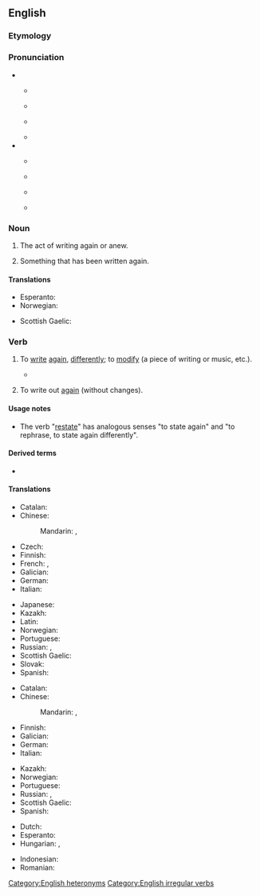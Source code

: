 ==English==
{{wikipedia|dab=rewrite}}

===Etymology===
{{prefix|en|re|write}}

===Pronunciation===
* {{qualifier|noun}}
** {{a|UK}} {{IPA|en|/ˈɹiː.ɹaɪt/}}
** {{audio|en|LL-Q1860 (eng)-Vealhurl-rewrite (noun).wav |Audio (UK)}}
** {{a|US}} {{IPA|en|/ˈɹi.ɹaɪt/}}
** {{rhymes|en|iːɹaɪt}}
* {{a|verb}}
** {{a|UK}} {{IPA|en|/ɹiːˈɹaɪt/}}
** {{audio|en|LL-Q1860 (eng)-Vealhurl-rewrite (verb).wav |Audio (UK)}}
** {{a|US}} {{IPA|en|/ɹiˈɹaɪt/}}
** {{rhymes|en|aɪt}}

===Noun===
{{en-noun}}

# The act of writing again or anew.
#: {{ux|en|The film script underwent a '''rewrite''' for the European market.}}
# Something that has been written again.

====Translations====
{{trans-top|something that has been written again}}
* Esperanto: {{t|eo|reverko}}
* Norwegian: {{t|no|omskrivning|m|f}}
{{trans-mid}}
* Scottish Gaelic: {{t|gd|ath-sgrìobhadh|m}}
{{trans-bottom}}

===Verb===
{{en-verb|rewrites|rewriting|rewrote|rewritten}}

# {{lb|en|transitive}} To [[write]] [[again]], [[differently]]; to [[modify]] (a piece of writing or music, etc.).
#: {{ux|en|The editor asked me to '''rewrite''' my article for a non-technical audience.}}
#* {{quote-journal|en|date=2021 January 13|author=Paul Clifton|title=Network News: Timetable cuts as demand falls and staff are protected|journal=Rail|page=7|text=If we are going to '''rewrite''' all of those diagrams and change the duties of all of those staff, it will take a few weeks.}}
# {{lb|en|transitive}} To write out [[again]] (without changes).

====Usage notes====
* The verb "[[restate]]" has analogous senses "to state again" and "to rephrase, to state again differently".

====Derived terms====
* {{l|en|rewritable}}

====Translations====
{{trans-top|write again, differently}}
* Catalan: {{t+|ca|reescriure}}
* Chinese:
*: Mandarin: {{t+|cmn|重寫|sc=Hani}}, {{t+|cmn|重写|tr=chóngxiě|sc=Hani}}
* Czech: {{t+|cs|přepsat|pf}}
* Finnish: {{t|fi|[[kirjoittaa]] [[uudestaan]]}}
* French: {{t+|fr|réécrire}}, {{t+|fr|récrire}}
* Galician: {{t|gl|reescribir}}
* German: {{t+|de|umschreiben}}
* Italian: {{t|it|riscrivere}}
{{trans-mid}}
* Japanese: {{t|ja|書き直す|tr=かきなおす, kakinaosu|sc=Jpan}}
* Kazakh: {{t|kk|көшіру|sc=Cyrl}}
* Latin: {{t|la|rescrībō}}
* Norwegian: {{t|no|omskrive}}
* Portuguese: {{t+|pt|reescrever}}
* Russian: {{t+|ru|перепи́сывать|impf}}, {{t+|ru|переписа́ть|pf}}
* Scottish Gaelic: {{t|gd|ath-sgrìobh}}
* Slovak: {{t|sk|prepísať|pf}}
* Spanish: {{t+|es|reescribir}}
{{trans-bottom}}

{{trans-top|write again, without changing}}
* Catalan: {{t+|ca|reescriure}}
* Chinese:
*: Mandarin: {{t+|cmn|抄寫|sc=Hani}}, {{t+|cmn|抄写|tr=chāoxiě|sc=Hani}}
* Finnish: {{t|fi|[[kirjoittaa]] [[uudestaan]]}}
* Galician: {{t|gl|reescribir}}
* German: {{t|de|neu schreiben}}
* Italian: {{t|it|riscrivere}}
{{trans-mid}}
* Kazakh: {{t|kk|көшіру|sc=Cyrl}}
* Norwegian: {{t|no|rekonstruere}}
* Portuguese: {{t+|pt|reescrever}}
* Russian: {{t+|ru|перепи́сывать|impf}}, {{t+|ru|переписа́ть|pf}}
* Scottish Gaelic: {{t|gd|ath-sgrìobh}}
* Spanish: {{t+|es|reescribir}}
{{trans-bottom}}

{{checktrans-top|to write again}}
* Dutch: {{t+check|nl|herschrijven}}
* Esperanto: {{t-check|eo|reskribi}}
* Hungarian: {{t+check|hu|átír}}, {{t+check|hu|átfogalmaz}}
{{trans-mid}}
* Indonesian: {{t-check|id|[[tulis|menulis]] [[ulang]]}} <!-- was "[[tulis|menulis]] [[ulang]]" - assumed sum-of-parts; if an idiom, remove the wikilinks to the individual words. see [[User:Kephir/gadgets/xte#Translation_fixing]] -->
* Romanian: {{t+check|ro|rescrie}}
{{trans-bottom}}

[[Category:English heteronyms]]
[[Category:English irregular verbs]]